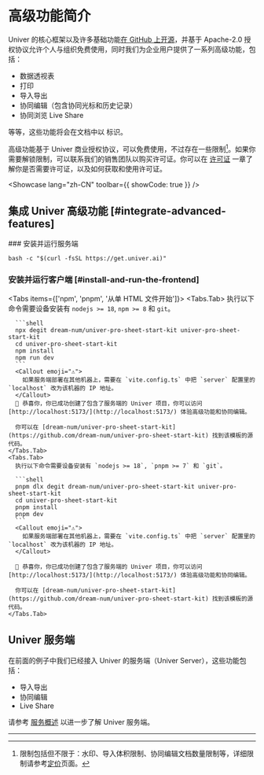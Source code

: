 
# 高级功能简介

Univer 的核心框架以及许多基础功能[在 GitHub 上开源](https://github.com/dream-num/univer)，并基于 Apache-2.0 授权协议允许个人与组织免费使用，同时我们为企业用户提供了一系列高级功能，包括：

- 数据透视表
- 打印
- 导入导出
- 协同编辑（包含协同光标和历史记录）
- 协同浏览 Live Share

等等，这些功能将会在文档中以 <span className="mr-2"><ProTag /></span> 标识。

高级功能基于 Univer 商业授权协议，可以免费使用，不过存在一些限制[^1]。如果你需要解锁限制，可以联系我们的销售团队以购买许可证。你可以在 [许可证](/guides/sheets/pro-features/license) 一章了解你是否需要许可证，以及如何获取和使用许可证。

<Showcase lang="zh-CN" toolbar={{ showCode: true }} />

## 集成 Univer 高级功能 [#integrate-advanced-features]

<Steps>
  ### 安装并运行服务端

  ```shell
  bash -c "$(curl -fsSL https://get.univer.ai)"
  ```

  ### 安装并运行客户端 [#install-and-run-the-frontend]

  <Tabs items={['npm', 'pnpm', '从单 HTML 文件开始']}>
    <Tabs.Tab>
      执行以下命令需要设备安装有 `nodejs >= 18`, `npm >= 8` 和 `git`。

      ```shell
      npx degit dream-num/univer-pro-sheet-start-kit univer-pro-sheet-start-kit
      cd univer-pro-sheet-start-kit
      npm install
      npm run dev
      ```
      <Callout emoji="⚠️">
        如果服务端部署在其他机器上，需要在 `vite.config.ts` 中把 `server` 配置里的 `localhost` 改为该机器的 IP 地址。
      </Callout>
      🎉 恭喜你，你已成功创建了包含了服务端的 Univer 项目，你可以访问 [http://localhost:5173/](http://localhost:5173/) 体验高级功能和协同编辑。

      你可以在 [dream-num/univer-pro-sheet-start-kit](https://github.com/dream-num/univer-pro-sheet-start-kit) 找到该模板的源代码。     
    </Tabs.Tab>
    <Tabs.Tab>
      执行以下命令需要设备安装有 `nodejs >= 18`, `pnpm >= 7` 和 `git`。

      ```shell
      pnpm dlx degit dream-num/univer-pro-sheet-start-kit univer-pro-sheet-start-kit
      cd univer-pro-sheet-start-kit
      pnpm install
      pnpm dev
      ```
      <Callout emoji="⚠️">
        如果服务端部署在其他机器上，需要在 `vite.config.ts` 中把 `server` 配置里的 `localhost` 改为该机器的 IP 地址。
      </Callout>

      🎉 恭喜你，你已成功创建了包含了服务端的 Univer 项目，你可以访问 [http://localhost:5173/](http://localhost:5173/) 体验高级功能和协同编辑。

      你可以在 [dream-num/univer-pro-sheet-start-kit](https://github.com/dream-num/univer-pro-sheet-start-kit) 找到该模板的源代码。
    </Tabs.Tab>
  </Tabs>
</Steps>

## Univer 服务端

在前面的例子中我们已经接入 Univer 的服务端（Univer Server），这些功能包括：

* 导入导出
* 协同编辑
* Live Share

请参考 [服务概述](/guides/sheets/pro-features/server/overview) 以进一步了解 Univer 服务端。

---

[^1]: 限制包括但不限于：水印、导入体积限制、协同编辑文档数量限制等，详细限制请参考[定价](https://univer.ai/zh-CN/pricing)页面。

